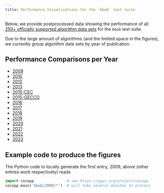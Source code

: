 ```yaml
---
title: Performance Visualizations for the `bbob` test suite 
---
```


Below, we provide postprocessed data showing the performance of all [250+ officially supported algorithm data sets](../../../../data-archive/bbob.html) for the `bbob` test suite.

Due to the large amount of algorithms (and the limited space in the figures), we currently group algorithm data sets by year of publication.


## Performance Comparisons per Year


- [2009](https://numbbo.github.io/ppdata-archive/bbob/2009/index.html)
- [2010](https://numbbo.github.io/ppdata-archive/bbob/2010/index.html)
- [2012](https://numbbo.github.io/ppdata-archive/bbob/2012/index.html)
- [2013](https://numbbo.github.io/ppdata-archive/bbob/2013/index.html)
- [2015-CEC](https://numbbo.github.io/ppdata-archive/bbob/2015-CEC/index.html)
- [2015-GECCO](https://numbbo.github.io/ppdata-archive/bbob/2015-GECCO/index.html)
- [2016](https://numbbo.github.io/ppdata-archive/bbob/2016/index.html)
- [2017](https://numbbo.github.io/ppdata-archive/bbob/2017/index.html)
- [2018](https://numbbo.github.io/ppdata-archive/bbob/2018/index.html)
- [2019](https://numbbo.github.io/ppdata-archive/bbob/2019/index.html)
- [2020](https://numbbo.github.io/ppdata-archive/bbob/2020/index.html)
- [2021](https://numbbo.github.io/ppdata-archive/bbob/2021/index.html)
- [2022](https://numbbo.github.io/ppdata-archive/bbob/2022/index.html)
- [2023](https://numbbo.github.io/ppdata-archive/bbob/2023/index.html)



## Example code to produce the figures

The Python code to locally generate the first entry, 2009,
above (other entries work respectively) reads

```python
import cocopp               # see https://pypi.org/project/cocopp
cocopp.main('bbob/2009/*')  # will take several minutes to process

```


